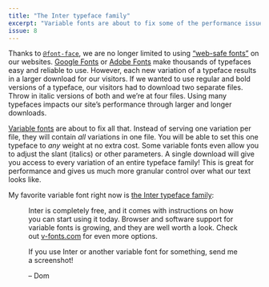 ```yaml
---
title: "The Inter typeface family"
excerpt: "Variable fonts are about to fix some of the performance issues caused by adding many custom fonts to our sites."
issue: 8
---
```


Thanks to [`@font-face`](https://developer.mozilla.org/en-US/docs/Web/CSS/@font-face), we are no longer limited to using [“web-safe fonts”](https://en.wikipedia.org/wiki/Web_typography#Web-safe_fonts) on our websites. [Google Fonts](https://fonts.google.com) or [Adobe Fonts](https://fonts.adobe.com) make thousands of typefaces easy and reliable to use. However, each new variation of a typeface results in a larger download for our visitors. If we wanted to use regular and bold versions of a typeface, our visitors had to download two separate files. Throw in italic versions of both and we’re at four files. Using many typefaces impacts our site’s performance through larger and longer downloads.

[Variable fonts](https://medium.com/@clagnut/get-started-with-variable-fonts-c055fd73ecd7) are about to fix all that. Instead of serving one variation per file, they will contain _all_ variations in one file. You will be able to set this one typeface to _any_ weight at no extra cost. Some variable fonts even allow you to adjust the slant (italics) or other parameters. A single download will give you access to every variation of an entire typeface family! This is great for performance and gives us much more granular control over what our text looks like.

My favorite variable font right now is [the Inter typeface family](https://rsms.me/inter/):

<Figure
  alt="A sample of the Inter typeface containing uppercase- and lowercase letters, numbers, and some special characters"
  src="/assets/newsletters/the-inter-typeface-family/sample.png"
/>

Inter is completely free, and it comes with instructions on how you can start using it today. Browser and software support for variable fonts is growing, and they are well worth a look. Check out [v-fonts.com](https://v-fonts.com) for even more options.

If you use Inter or another variable font for something, send me a screenshot!

– Dom
